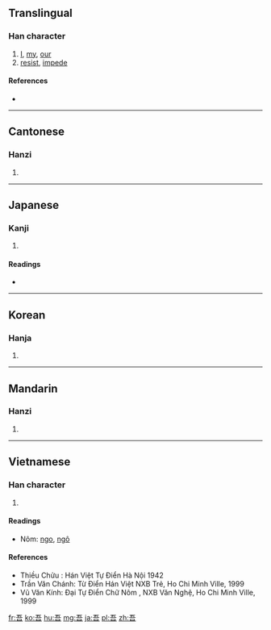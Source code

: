 ==Translingual==

===Han character===
{{Han char|rn=30|rad=口|as=04|sn=7|four=1060<sub>1</sub>|canj=一一口 (MMR)|ids=⿱[[五]][[口]]}}

# [[I]], [[my]], [[our]]
# [[resist]], [[impede]]

====References====
* {{Han ref|kx=0180.030|dkj=03379|dj=0398.020|hdz=10585.130|uh=543E|ud=21566|bh=A75E|bd=42846}}

----

==Cantonese==

===Hanzi===
{{yue-hanzi|jyut=ng4|y=ng4}}

# {{defn|Cantonese|sort=口04}}

----

==Japanese==

===Kanji===
{{ja-kanji|grade=|rs=口04}}

# {{defn|Japanese|sort=口04}}

====Readings====
* {{ja-readings|on=[[ご]] (go), [[ぐ]] (gu)|kun=[[われ]] (ware), [[わが]] (waga), [[あ]] (a)}}

----

==Korean==

===Hanja===
{{ko-hanja|hangeul=오|rv=o|mr=o}}

# {{defn|Korean|sort=口04}}

----

==Mandarin==

===Hanzi===
{{cmn-hanzi|pin=[[wú]] ([[wu2]]), [[ya]] ([[ya5]])|wg=wu<sup>2</sup>, ya<sup>5</sup>}}

# {{defn|Mandarin|sort=口04}}

----

==Vietnamese==

===Han character===
{{vi-hantu|[[ngô]], [[ngo]]|rs=口04}}

# {{defn|Vietnamese|sort=口04}}

====Readings====
* Nôm: [[ngo]], [[ngô]]

====References====
* Thiều Chửu : Hán Việt Tự Điển  Hà Nội 1942
* Trần Văn Chánh: Từ Điển Hán Việt NXB Trẻ, Ho Chi Minh Ville, 1999
* Vũ Văn Kính: Đại Tự Điển Chữ Nôm , NXB Văn Nghệ, Ho Chi Minh Ville, 1999

[[fr:吾]]
[[ko:吾]]
[[hu:吾]]
[[mg:吾]]
[[ja:吾]]
[[pl:吾]]
[[zh:吾]]